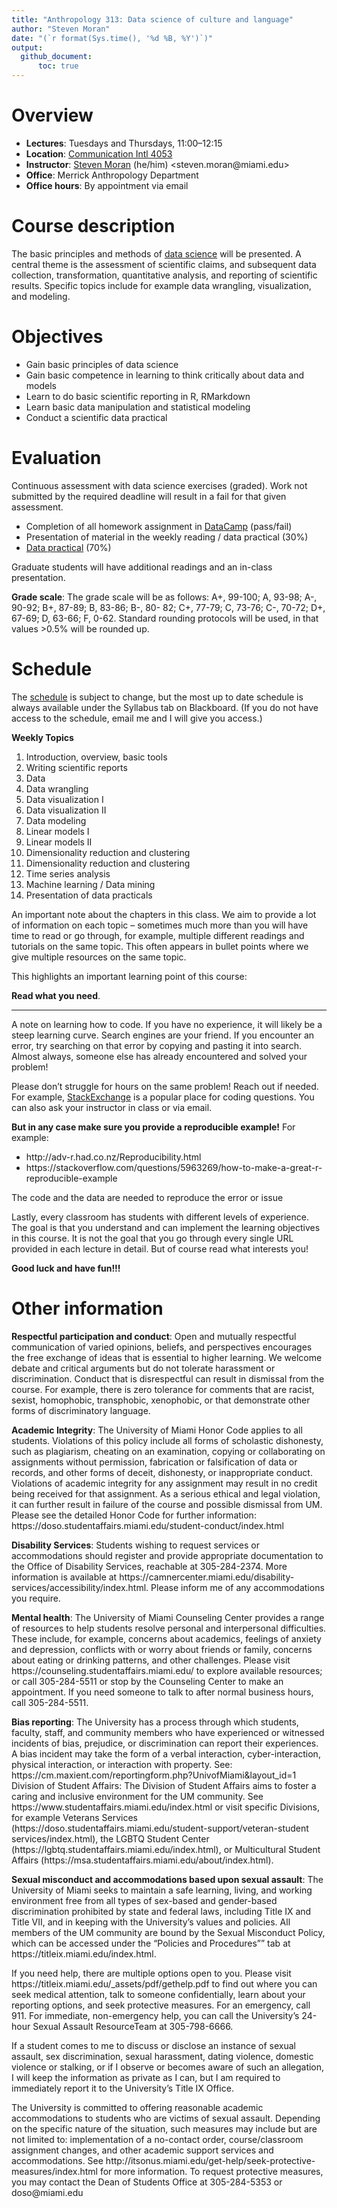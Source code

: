 ```yaml
---
title: "Anthropology 313: Data science of culture and language"
author: "Steven Moran"
date: "(`r format(Sys.time(), '%d %B, %Y')`)"
output:
  github_document:
      toc: true
---
```


# Overview

* **Lectures**: Tuesdays and Thursdays, 11:00--12:15
* **Location**: [Communication Intl 4053](https://welcome.miami.edu/_assets/pdf/about-um/maps/Gables-Campus-Map-FINAL.pdf)
* **Instructor**: [Steven Moran](https://people.miami.edu/profile/6addca1358c4387543a61194863933df) (he/him)  \<steven.moran@miami.edu\>
* **Office**: Merrick Anthropology Department
* **Office hours**: By appointment via email


# Course description

The basic principles and methods of [data science](https://en.wikipedia.org/wiki/Data_science) will be presented. A central theme is the assessment of scientific claims, and subsequent data collection, transformation, quantitative analysis, and reporting of scientific results. Specific topics include for example data wrangling, visualization, and modeling.


# Objectives

* Gain basic principles of data science
* Gain basic competence in learning to think critically about data and models
* Learn to do basic scientific reporting in R, RMarkdown
* Learn basic data manipulation and statistical modeling
* Conduct a scientific data practical


# Evaluation

Continuous assessment with data science exercises (graded). Work not submitted by the required deadline will result in a fail for that given assessment.

* Completion of all homework assignment in [DataCamp](https://www.datacamp.com) (pass/fail)
* Presentation of material in the weekly reading / data practical (30%)
* [Data practical](data_praticals/README.md) (70%)

Graduate students will have additional readings and an in-class presentation.

**Grade scale**: The grade scale will be as follows: A+, 99-100; A, 93-98; A-, 90-92; B+, 87-89; B, 83-86; B-, 80- 82; C+, 77-79; C, 73-76; C-, 70-72; D+, 67-69; D, 63-66; F, 0-62. Standard rounding protocols will be used, in that values >0.5% will be rounded up.  


# Schedule

The [schedule](https://docs.google.com/spreadsheets/d/1uSFHedR_jn_bk9Ds29WcneffBbRcHR3-x-hYtJF5_uQ/edit?usp=sharing) is subject to change, but the most up to date schedule is always available under the Syllabus tab on Blackboard. (If you do not have access to the schedule, email me and I will give you access.)

**Weekly Topics**

1. Introduction, overview, basic tools
2. Writing scientific reports
3. Data
4. Data wrangling
5. Data visualization I
6. Data visualization II
7. Data modeling
8. Linear models I
9. Linear models II
10. Dimensionality reduction and clustering
11. Dimensionality reduction and clustering
12. Time series analysis
13. Machine learning / Data mining
14. Presentation of data practicals

An important note about the chapters in this class. We aim to provide a lot of information on each topic -- sometimes much more than you will have time to read or go through, for example, multiple different readings and tutorials on the same topic. This often appears in bullet points where we give multiple resources on the same topic.

This highlights an important learning point of this course:

**Read what you need**.

***

A note on learning how to code. If you have no experience, it will likely be a steep learning curve. Search engines are your friend. If you encounter an error, try searching on that error by copying and pasting it into search. Almost always, someone else has already encountered and solved your problem!

Please don't struggle for hours on the same problem! Reach out if needed. For example, [StackExchange](https://stackexchange.com) is a popular place for coding questions. You can also ask your instructor in class or via email.

**But in any case make sure you provide a reproducible example!** For example:

* http://adv-r.had.co.nz/Reproducibility.html
* https://stackoverflow.com/questions/5963269/how-to-make-a-great-r-reproducible-example

The code and the data are needed to reproduce the error or issue

Lastly, every classroom has students with different levels of experience. The goal is that you understand and can implement the learning objectives in this course. It is not the goal that you go through every single URL provided in each lecture in detail. But of course read what interests you!

**Good luck and have fun!!!**


# Other information

**Respectful participation and conduct**: Open and mutually respectful communication of varied opinions, beliefs,  and perspectives encourages the free exchange of ideas that is essential to higher learning. We welcome debate  and critical arguments but do not tolerate harassment or discrimination. Conduct that is disrespectful can result in  dismissal from the course. For example, there is zero tolerance for comments that are racist, sexist, homophobic,  transphobic, xenophobic, or that demonstrate other forms of discriminatory language. 

**Academic Integrity**: The University of Miami Honor Code applies to all students. Violations of this policy  include all forms of scholastic dishonesty, such as plagiarism, cheating on an examination, copying or  collaborating on assignments without permission, fabrication or falsification of data or records, and other forms  of deceit, dishonesty, or inappropriate conduct. Violations of academic integrity for any assignment may result in  no credit being received for that assignment. As a serious ethical and legal violation, it can further result in failure  of the course and possible dismissal from UM. Please see the detailed Honor Code for further information:  https://doso.studentaffairs.miami.edu/student-conduct/index.html 

**Disability Services**: Students wishing to request services or accommodations should register and provide  appropriate documentation to the Office of Disability Services, reachable at 305-284-2374. More information is 
available at https://camnercenter.miami.edu/disability-services/accessibility/index.html. Please inform me of  any accommodations you require. 

**Mental health**: The University of Miami Counseling Center provides a range of resources to help students resolve  personal and interpersonal difficulties. These include, for example, concerns about academics, feelings of anxiety  and depression, conflicts with or worry about friends or family, concerns about eating or drinking patterns, and  other challenges. Please visit https://counseling.studentaffairs.miami.edu/ to explore available resources; or call  305-284-5511 or stop by the Counseling Center to make an appointment. If you need someone to talk to after  normal business hours, call 305-284-5511. 

**Bias reporting**: The University has a process through which students, faculty, staff, and community members  who have experienced or witnessed incidents of bias, prejudice, or discrimination can report their experiences. A bias incident may take the form of a verbal interaction, cyber-interaction, physical interaction, or interaction  with property. See: https://cm.maxient.com/reportingform.php?UnivofMiami&layout_id=1 
Division of Student Affairs: The Division of Student Affairs aims to foster a caring and inclusive environment  for the UM community. See https://www.studentaffairs.miami.edu/index.html or visit specific Divisions, for  example Veterans Services (https://doso.studentaffairs.miami.edu/student-support/veteran-student services/index.html), the LGBTQ Student Center (https://lgbtq.studentaffairs.miami.edu/index.html), or  Multicultural Student Affairs (https://msa.studentaffairs.miami.edu/about/index.html). 

**Sexual misconduct and accommodations based upon sexual assault**: The University of Miami seeks to  maintain a safe learning, living, and working environment free from all types of sex-based and gender-based  discrimination prohibited by state and federal laws, including Title IX and Title VII, and in keeping with the  University's values and policies. All members of the UM community are bound by the Sexual Misconduct Policy,  which can be accessed under the "Policies and Procedures"" tab at https://titleix.miami.edu/index.html.

If you need help, there are multiple options open to you. Please visit  
https://titleix.miami.edu/_assets/pdf/gethelp.pdf to find out where you can seek medical attention, talk to  someone confidentially, learn about your reporting options, and seek protective measures. For an emergency,  call 911. For immediate, non-emergency help, you can call the University’s 24-hour Sexual Assault ResourceTeam at 305-798-6666.

If a student comes to me to discuss or disclose an instance of sexual assault, sex discrimination, sexual harassment,  dating violence, domestic violence or stalking, or if I observe or becomes aware of such an allegation, I will keep  the information as private as I can, but I am required to immediately report it to the University’s Title IX Office.

The University is committed to offering reasonable academic accommodations to students who are victims of  sexual assault. Depending on the specific nature of the situation, such measures may include but are not limited  to: implementation of a no-contact order, course/classroom assignment changes, and other academic support  services and accommodations. See http://itsonus.miami.edu/get-help/seek-protective-measures/index.html for  more information. To request protective measures, you may contact the Dean of Students Office at 305-284-5353  or doso@miami.edu

